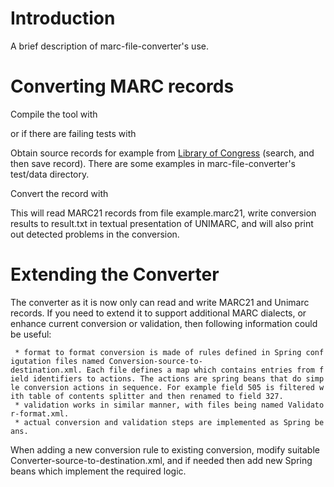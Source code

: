 = Introduction =

A brief description of marc-file-converter's use.

= Converting MARC records =

Compile the tool with

{{{mvn clean install}}}

or if there are failing tests with

{{{ mvn clean install -Dmaven.test.skip}}}

Obtain source records for example from [http://catalog.loc.gov Library of Congress] (search, and then save record). There are some examples in marc-file-converter's test/data directory.

Convert the record with

{{{java -jar target/marc-file-converter-0.9-jar-with-dependencies.jar -v -f MARC21 -t UNIMARC_TEXT -o result.txt example.marc21}}}

This will read MARC21 records from file example.marc21, write conversion results to result.txt in textual presentation of UNIMARC, and will also print out detected problems in the conversion. 

= Extending the Converter =

The converter as it is now only can read and write MARC21 and Unimarc records. If you need to extend it to support additional MARC dialects, or enhance current conversion or validation, then following information could be useful:
  * format to format conversion is made of rules defined in Spring configutation files named Conversion-source-to-destination.xml. Each file defines a map which contains entries from field identifiers to actions. The actions are spring beans that do simple conversion actions in sequence. For example field 505 is filtered with table of contents splitter and then renamed to field 327.
  * validation works in similar manner, with files being named Validator-format.xml.
  * actual conversion and validation steps are implemented as Spring beans.

When adding a new conversion rule to existing conversion, modify suitable Converter-source-to-destination.xml, and if needed then add new Spring beans which implement the required logic.